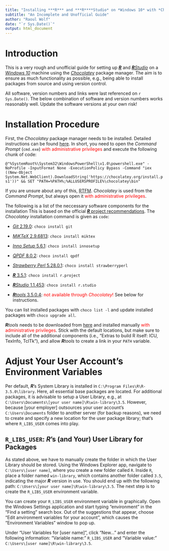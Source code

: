 ```yaml
---
title: "Installing ***R*** and ***R****Studio* on *Windows 10* with *Chocolatey*"
subtitle: "An Incomplete and Unofficial Guide"
author: "Raoul Wolf"
date: "`r Sys.Date()`"
output: html_document
---
```


# Introduction

This is a very rough and unofficial guide for setting up [***R***](https://www.r-project.org/) and [***R****Studio*](https://www.rstudio.com/) on a [*Windows 10*](https://www.microsoft.com/en-us/windows) machine using the [*Chocolatey*](https://chocolatey.org/) package manager. The aim is to ensure as much functionality as possible, e.g., being able to install packages from source and using version control. 

All software, version numbers and links were last referenced on `r Sys.Date()`. The below combination of software and version numbers works reasonably well. Update the software versions at your own risk!

# Installation Procedure

First, the *Chocolatey* package manager needs to be installed. Detailed instructions can be found [here](https://chocolatey.org/install). In short, you need to open the *Command Prompt* (`cmd.exe`) <span style="color:red">with administrative privileges</span> and execute the following chunk of code:

`@"%SystemRoot%\System32\WindowsPowerShell\v1.0\powershell.exe" -NoProfile -InputFormat None -ExecutionPolicy Bypass -Command "iex ((New-Object System.Net.WebClient).DownloadString('https://chocolatey.org/install.ps1'))" && SET "PATH=%PATH%;%ALLUSERSPROFILE%\chocolatey\bin"` 

If you are unsure about any of this, [RTFM](https://chocolatey.org/install). *Chocolatey* is used from the *Command Prompt*, but always open it <span style="color:red">with administrative privileges</span>. 

The following is a list of the neccessary software components for the installation This is based on the official [***R*** project recommendations](https://cloud.r-project.org/bin/windows/Rtools/Rtools.txt). The *Chocolatey* installation command is given as `code`: 

* [*Git* 2.19.0](https://git-scm.com/): `choco install git`

* [*MiKTeX* 2.9.6813](https://miktex.org/): `choco install miktex`

* [*Inno Setup* 5.6.1](http://www.jrsoftware.org/isinfo.php): `choco install innosetup`

* [*QPDF* 8.0.2](http://qpdf.sourceforge.net/): `choco install qpdf`

* [*Strawberry Perl* 5.28.0.1](http://strawberryperl.com/): `choco install strawberryperl`

* [***R*** 3.5.1](https://www.r-project.org/): `choco install r.project`

* [***R****Studio* 1.1.453](https://www.rstudio.com/): `choco install r.studio`

* [***R****tools* 3.5.0.4](https://cloud.r-project.org/bin/windows/Rtools/): <span style="color:red">not available through *Chocolatey*!</span> See below for instructions.

You can list installed packages with `choco list -l` and update installed packages with `choco upgrade all`. 

***R****tools* needs to be downloaded  from [here](https://cloud.r-project.org/bin/windows/Rtools/Rtools35.exe) and installed manually <span style="color:red">with administrative privileges</span>. Stick with the default locations, but make sure to include all of the additional components (i.e., "Extras to build R itself: ICU, TexInfo, TclTk"), and allow ***R****tools* to create a link in your `PATH` variable.


# Adjust Your User Account's Environment Variables

Per default, ***R***'s System Library is installed in `C:\Program Files\R\R-3.5.0\library`. Here, all essential base packages are located. For additional packages, it is advisable to setup a User Library, e.g., at `C:\Users\Documents\[your user name]\R\win-library\3.5`. However, because [your employer] outsources your user account's `C:\Users\Documents` folder to another server (for backup reasons), we need to create and specify a new location for the user package library; that's where `R_LIBS_USER` comes into play.

## `R_LIBS_USER`: ***R***'s (and Your) User Library for Packages

As stated above, we have to manually create the folder in which the User Library should be stored. Using the Windows Explorer app, navigate to `C:\Users\[user name]`, where you create a new folder called `R`. Inside `R`, place a folder named `win-library`, which contains another folder called `3.5`, indicating the major ***R*** version in use. You should end up with the following path: `C:\Users\[your user name]\R\win-library\3.5`. The next step is to create the `R_LIBS_USER` environment variable.

You can create your `R_LIBS_USER` environment variable in graphically. Open the Windows Settings application and start typing "environment" in the "Find a setting" search box. Out of the suggestions that appear, choose "Edit anvironment variables for your account", which causes the "Environment Variables" window to pop up.

Under "User Variables for [user name]", click "New..." and enter the following information: "Variable name:" `R_LIBS_USER` and "Variable value:" `C:\Users\[user name]\R\win-library\3.5`.
